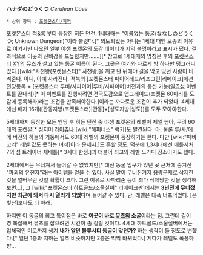 '''ハナダのどうくつ''' ''Cerulean Cave''

 * 상위 항목 : [[포켓몬스터/지역]]

[[포켓몬스터]] 적&록 부터 등장한 히든 던전. 1세대때는 "이름없는 동굴(ななしのどうくつ; Unknown Dungeon)"이라 불렸다.[* 의도되었든 아니든 1세대 때엔 모종의 이유로 여기서만 나오던 일부 야생 포켓몬의 도감 데이터가 지역 불명이라고 표시가 떴다. 결과적으로 이곳의 신비감을 드높혔지만…….][* 참고로 1세대때의 명칭은 후의 [[포켓몬스터 XY]]의 [[뮤츠]]가 살고 있는 동굴 이름이 된다. 그곳은 여기와 다르게 방 하나만 덩그러니 있다.][wiki:"사천왕(포켓몬스터)" 사천왕]을 깨고 난 뒤에야 길을 막고 있던 사람이 비켜준다. 아니, 아예 사라진다. 적녹의 [포켓몬스터 파이어레드/리프그린|리메이크]에선 전당등록 + [포켓몬스터 루비/사파이어|루비/사파이어]버전과의 통신 가능([[일곱섬]] 이벤트를 끝내라)[* 이 이벤트를 진행하려면 전국도감으로 업그레이드(포켓몬 60마리를 도감에 등록해라)라는 조건을 만족해야한다.]이라는 까다로운 조건이 추가 되었다. 4세대에선 배지 16개([관동지방(포켓몬스터)|관동]+[성도지방|성도])를 모두 모아야한다.

5세대까지 등장한 모든 엔딩 후 히든 던전 중 야생 포켓몬의 레벨이 제일 높아, 무려 60대의 포켓몬[* 심지어 [[라이츄]]나 [wiki:"해피너스" 럭키]도 발견된다. 아, 물론 루/사/에메 버전의 하늘의 기둥에서도 60대 레벨의 포켓몬이 등장하기는 한다. 다만 [wiki:"파비코리" 레벨 값도 못하는 녀석]이라 문제지.]도 흔할 정도. 덕분에 1,3세대에선 배틀서처 7의 섬 트레이너 재배틀[* 3세대 한정.]과 더불어 최고의 레벨 노가다 장소이기도 했다.

2세대에서는 무너져서 들어갈 수 없었지만[* 대신 동굴 입구가 있던 곳 근처에 숨겨진 "파괴의 유전자"라는 아이템을 얻을 수 있다. 사실 말이 무너진거지 용량문제로 삭제한 것을 얼버무린 것일 확률이 크다. 그런 이유로 사파리존 등이 죄다 삭제당한 것을 생각해보면...], 그 [wiki:"포켓몬스터 하트골드/소울실버" 리메이크판]에서는 '''3년전에 무너졌지만 최근에 와서 다시 열리게 되었다'''며 들어갈 수 있다. 단, 레벨은 대폭 너프먹었다. [은빛산]보다도 더 아래.

하지만 이 동굴의 최고 특이점은 바로 '''이곳이 바로 [[뮤츠]]의 소굴'''이라는 점. 그런데 길이 영 복잡해서 뮤츠를 잡으려면 시간이 좀 걸릴 것이다. 4세대 하트골드/소울실버에서는 입체적인 미로까지 생겨 '''내가 알던 블루시티 동굴이 맞던가?''' 하는 생각이 들 정도로 변했다.[* 일단 1층과 지하는 얼추 비슷하지만 2층은 막막 바뀌었다.] 게다가 레벨도 폭풍하향...
